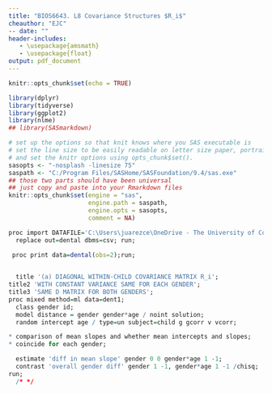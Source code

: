 ---
title: "BIOS6643. L8 Covariance Structures $R_i$"
cheauthor: "EJC"
-- date: "" 
header-includes:
   - \usepackage{amsmath}
   - \usepackage{float}
output: pdf_document
---

\newcommand{\bi}{\begin{itemize}}
\newcommand{\ei}{\end{itemize}}
\newcommand{\itt}{\item}


```{r setup, include=FALSE, echo=FALSE}
knitr::opts_chunk$set(echo = TRUE)
```

<!-- -->


```{r installp, echo = FALSE, eval=T, include=F}
library(dplyr)
library(tidyverse)
library(ggplot2)
library(nlme)
## library(SASmarkdown)

```

```{r include=FALSE}
# set up the options so that knit knows where you SAS executable is
# set the line size to be easily readable on letter size paper, portrait
# and set the knitr options using opts_chunk$set().
sasopts <- "-nosplash -linesize 75"
saspath <- "C:/Program Files/SASHome/SASFoundation/9.4/sas.exe"
## those two parts should have been universal 
## just copy and paste into your Rmarkdown files
knitr::opts_chunk$set(engine = "sas", 
                      engine.path = saspath, 
                      engine.opts = sasopts, 
                      comment = NA)

```




```{r engine="sas", engine.path="C:/Program Files/SASHome/SASFoundation/9.4/sas.exe", engine.opts="-nosplash -linesize 75", collectcode=TRUE}


proc import DATAFILE='C:\Users\juarezce\OneDrive - The University of Colorado Denver\BIOS6643\BIOS6643_Notes\data\dental.csv'
  replace out=dental dbms=csv; run;

 proc print data=dental(obs=2);run;

  
  title '(a) DIAGONAL WITHIN-CHILD COVARIANCE MATRIX R_i';
title2 'WITH CONSTANT VARIANCE SAME FOR EACH GENDER';
title3 'SAME D MATRIX FOR BOTH GENDERS';
proc mixed method=ml data=dent1;
  class gender id;
  model distance = gender gender*age / noint solution;
  random intercept age / type=un subject=child g gcorr v vcorr;

* comparison of mean slopes and whether mean intercepts and slopes;
* coincide for each gender;

  estimate 'diff in mean slope' gender 0 0 gender*age 1 -1;
  contrast 'overall gender diff' gender 1 -1, gender*age 1 -1 /chisq;
run;
  /* */
  
```
